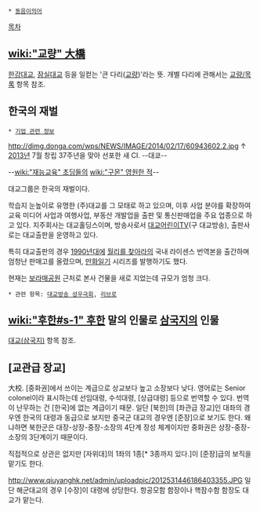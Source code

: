  * [[동음이의어]]

[[목차]]
== [[wiki:"교량" 大橋]] ==
[[한강대교]], [[잠실대교]] 등을 일컫는 '큰 다리([[교량]])'라는 뜻. 개별 다리에 관해서는 [[교량/목록]] 항목 참조.

== 한국의 재벌 ==
 * [[기업 관련 정보]]

http://dimg.donga.com/wps/NEWS/IMAGE/2014/02/17/60943602.2.jpg
↑ [[2013년]] 7월 창립 37주년을 맞아 선포한 새 CI. --대쿄--

--[[wiki:"재능교육" 초딩들의]] [[wiki:"구몬" 영원한 적]]-- 

대교그룹은 한국의 재벌이다.

학습지 눈높이로 유명한 (주)대교를 그 모태로 하고 있으며, 이후 사업 분야를 확장하여 교육 미디어 사업과 여행사업, 부동산 개발업을 출판 및 통신판매업을 주요 업종으로 하고 있다. 지주회사는 대교홀딩스이며, 방송사로서 [[대교어린이TV]](구 대교방송), 출판사로는 대교출판을 운영하고 있다. 

특히 대교출판의 경우 [[1990년대]]에 [[월리를 찾아라]]의 국내 라이센스 번역본을 출간하며 엄청난 판매고를 올렸으며, [[만화일기]] 시리즈를 발행하기도 했다.

현재는 [[보라매공원]] 근처로 본사 건물을 새로 지었는데 규모가 엄청 크다.

 * 관련 항목: [[대교방송 성우극회]], [[리브로]]

== [[wiki:"후한#s-1" 후한]] 말의 인물로 [[삼국지]]의 인물 ==
[[대교(삼국지)]] 항목 참조.
== [교관급 장교] ==
大校. [중화권]에서 쓰이는 계급으로 상교보다 높고 소장보다 낮다. 영어로는 Senior colonel이라 표시하는데 선임대령, 수석대령, [상급대령] 등으로 번역할 수 있다. 번역이 난무하는 건 [한국]에 없는 계급이기 때문. 일단 [북한]의 [좌관급 장교]인 대좌의 경우엔 한국의 대령과 동급으로 보지만 중국군 대교의 경우엔 [준장]으로 보기도 한다. 왜냐하면 북한군은 대장-상장-중장-소장의 4단계 장성 체계이지만 중화권은 상장-중장-소장의 3단계이기 때문이다.

직접적으로 상관은 없지만 [자위대]의 1좌의 1종[* 3종까지 있다.]이 [준장]급의 보직을 맡기도 한다.

http://www.qiuyanghk.net/admin/uploadpic/2012531446186403355.JPG
일단 해군대교의 경우 [수장]이 대령에 상당한다. 항공모함 함장이나 핵잠수함 함장도 대교가 맡는다.
